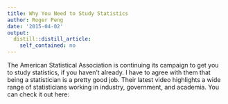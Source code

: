 ```yaml
---
title: Why You Need to Study Statistics
author: Roger Peng
date: '2015-04-02'
output:
  distill::distill_article:
    self_contained: no
---
```


The American Statistical Association is continuing its campaign to get you to study statistics, if you haven't already. I have to agree with them that being a statistician is a pretty good job. Their latest video highlights a wide range of statisticians working in industry, government, and academia. You can check it out here:
